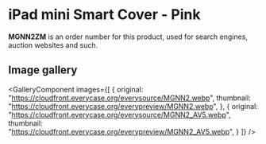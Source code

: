 
# iPad mini Smart Cover - Pink

<Callout type='info' emoji='👉🏻'>**MGNN2ZM** is an order number for this product, used for search engines, auction websites and such.</Callout>

## Image gallery

<GalleryComponent
    images={[
      {
        original: "https://cloudfront.everycase.org/everysource/MGNN2.webp",
        thumbnail: "https://cloudfront.everycase.org/everypreview/MGNN2.webp",
      },
      {
        original: "https://cloudfront.everycase.org/everysource/MGNN2_AV5.webp",
        thumbnail: "https://cloudfront.everycase.org/everypreview/MGNN2_AV5.webp",
      }
    ]}
  />
